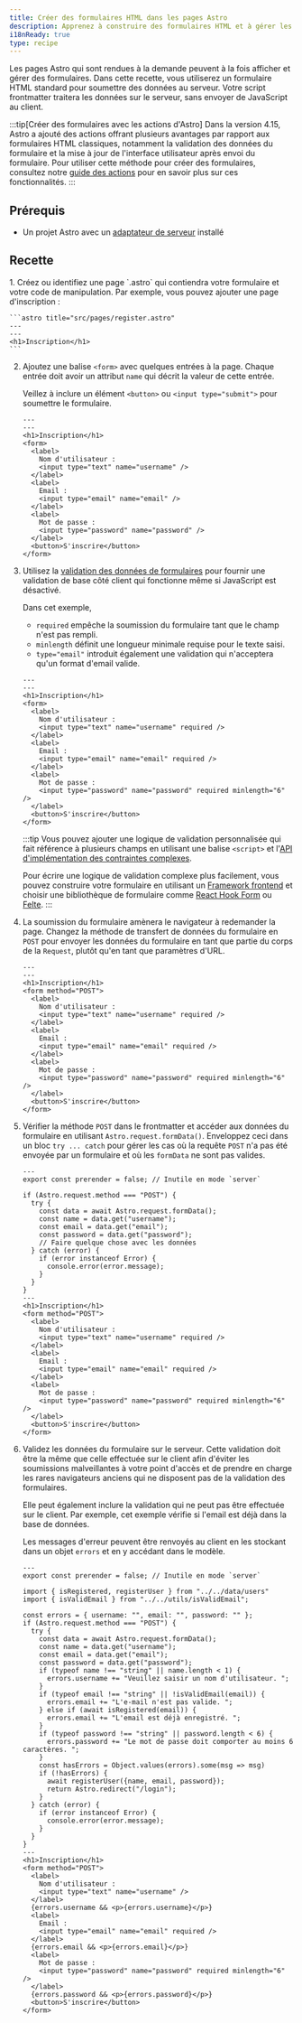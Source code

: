 ```yaml
---
title: Créer des formulaires HTML dans les pages Astro
description: Apprenez à construire des formulaires HTML et à gérer les soumissions dans votre frontmatter.
i18nReady: true
type: recipe
---
```


Les pages Astro qui sont rendues à la demande peuvent à la fois afficher et gérer des formulaires. Dans cette recette, vous utiliserez un formulaire HTML standard pour soumettre des données au serveur. Votre script frontmatter traitera les données sur le serveur, sans envoyer de JavaScript au client.

:::tip[Créer des formulaires avec les actions d'Astro]
Dans la version 4.15, Astro a ajouté des actions offrant plusieurs avantages par rapport aux formulaires HTML classiques, notamment la validation des données du formulaire et la mise à jour de l'interface utilisateur après envoi du formulaire. Pour utiliser cette méthode pour créer des formulaires, consultez notre [guide des actions](/fr/guides/actions/) pour en savoir plus sur ces fonctionnalités.
:::

## Prérequis
- Un projet Astro avec un [adaptateur de serveur](/fr/guides/on-demand-rendering/#adaptateurs-de-serveur) installé

## Recette

<Steps>
1. Créez ou identifiez une page `.astro` qui contiendra votre formulaire et votre code de manipulation. Par exemple, vous pouvez ajouter une page d'inscription :

    ```astro title="src/pages/register.astro"
    ---
    ---
    <h1>Inscription</h1>
    ```

2. Ajoutez une balise `<form>` avec quelques entrées à la page.  Chaque entrée doit avoir un attribut `name` qui décrit la valeur de cette entrée. 

    Veillez à inclure un élément `<button>` ou `<input type="submit">` pour soumettre le formulaire.
    ```astro title="src/pages/register.astro"
    ---
    ---
    <h1>Inscription</h1>
    <form>
      <label>
        Nom d'utilisateur :
        <input type="text" name="username" />
      </label>
      <label>
        Email :
        <input type="email" name="email" />
      </label>
      <label>
        Mot de passe :
        <input type="password" name="password" />
      </label>
      <button>S'inscrire</button>
    </form>
    ```

3. Utilisez la [validation des données de formulaires](https://developer.mozilla.org/fr-FR/docs/Learn/Forms/Form_validation#utiliser_la_validation_intégrée_au_formulaire) pour fournir une validation de base côté client qui fonctionne même si JavaScript est désactivé.

    Dans cet exemple,
    - `required` empêche la soumission du formulaire tant que le champ n'est pas rempli.  
    - `minlength` définit une longueur minimale requise pour le texte saisi.
    - `type="email"` introduit également une validation qui n'acceptera qu'un format d'email valide.

    ```astro title="src/pages/register.astro"
    ---
    ---
    <h1>Inscription</h1>
    <form>
      <label>
        Nom d'utilisateur :
        <input type="text" name="username" required />
      </label>
      <label>
        Email :
        <input type="email" name="email" required />
      </label>
      <label>
        Mot de passe :
        <input type="password" name="password" required minlength="6" />
      </label>
      <button>S'inscrire</button>
    </form>
    ```
    
    :::tip
    Vous pouvez ajouter une logique de validation personnalisée qui fait référence à plusieurs champs en utilisant une balise `<script>` et l'[API d'implémentation des contraintes complexes](https://developer.mozilla.org/fr/docs/Web/HTML/Constraint_validation#implémenter_des_contraintes_complexes_à_laide_de_lapi).

    Pour écrire une logique de validation complexe plus facilement, vous pouvez construire votre formulaire en utilisant un [Framework frontend](/fr/guides/framework-components/) et choisir une bibliothèque de formulaire comme [React Hook Form](https://react-hook-form.com/) ou [Felte](https://felte.dev/).
    :::

4. La soumission du formulaire amènera le navigateur à redemander la page. Changez la méthode de transfert de données du formulaire en `POST` pour envoyer les données du formulaire en tant que partie du corps de la `Request`, plutôt qu'en tant que paramètres d'URL.

    ```astro title="src/pages/register.astro" 'method="POST"'
    ---
    ---
    <h1>Inscription</h1>
    <form method="POST">
      <label>
        Nom d'utilisateur :
        <input type="text" name="username" required />
      </label>
      <label>
        Email :
        <input type="email" name="email" required />
      </label>
      <label>
        Mot de passe :
        <input type="password" name="password" required minlength="6" />
      </label>
      <button>S'inscrire</button>
    </form>
    ```

5.  Vérifier la méthode `POST` dans le frontmatter et accéder aux données du formulaire en utilisant `Astro.request.formData()`. Enveloppez ceci dans un bloc `try ... catch` pour gérer les cas où la requête `POST` n'a pas été envoyée par un formulaire et où les `formData` ne sont pas valides.

    ```astro title="src/pages/register.astro" ins={2-16} "Astro.request.formData()"
    ---
    export const prerender = false; // Inutile en mode `server`
    
    if (Astro.request.method === "POST") {
      try {
        const data = await Astro.request.formData();
        const name = data.get("username");
        const email = data.get("email");
        const password = data.get("password");
        // Faire quelque chose avec les données
      } catch (error) {
        if (error instanceof Error) {
          console.error(error.message);
        }
      }
    }
    ---
    <h1>Inscription</h1>
    <form method="POST">
      <label>
        Nom d'utilisateur :
        <input type="text" name="username" required />
      </label>
      <label>
        Email :
        <input type="email" name="email" required />
      </label>
      <label>
        Mot de passe :
        <input type="password" name="password" required minlength="6" />
      </label>
      <button>S'inscrire</button>
    </form>
    ```

5. Validez les données du formulaire sur le serveur. Cette validation doit être la même que celle effectuée sur le client afin d'éviter les soumissions malveillantes à votre point d'accès et de prendre en charge les rares navigateurs anciens qui ne disposent pas de la validation des formulaires. 

    Elle peut également inclure la validation qui ne peut pas être effectuée sur le client. Par exemple, cet exemple vérifie si l'email est déjà dans la base de données. 

    Les messages d'erreur peuvent être renvoyés au client en les stockant dans un objet `errors` et en y accédant dans le modèle. 

    ```astro title="src/pages/register.astro" ins={7, 14-24, 43, 48, 53}
    ---
    export const prerender = false; // Inutile en mode `server`
    
    import { isRegistered, registerUser } from "../../data/users"
    import { isValidEmail } from "../../utils/isValidEmail";

    const errors = { username: "", email: "", password: "" };
    if (Astro.request.method === "POST") {
      try {
        const data = await Astro.request.formData();
        const name = data.get("username");
        const email = data.get("email");
        const password = data.get("password");
        if (typeof name !== "string" || name.length < 1) {
          errors.username += "Veuillez saisir un nom d'utilisateur. ";
        }
        if (typeof email !== "string" || !isValidEmail(email)) {
          errors.email += "L'e-mail n'est pas valide. ";
        } else if (await isRegistered(email)) {
          errors.email += "L'email est déjà enregistré. ";
        }
        if (typeof password !== "string" || password.length < 6) {
          errors.password += "Le mot de passe doit comporter au moins 6 caractères. ";
        }
        const hasErrors = Object.values(errors).some(msg => msg)
        if (!hasErrors) {
          await registerUser({name, email, password});
          return Astro.redirect("/login");
        }
      } catch (error) {
        if (error instanceof Error) {
          console.error(error.message);
        }
      }
    }
    ---
    <h1>Inscription</h1>
    <form method="POST">
      <label>
        Nom d'utilisateur :
        <input type="text" name="username" />
      </label>
      {errors.username && <p>{errors.username}</p>}
      <label>
        Email :
        <input type="email" name="email" required />
      </label>
      {errors.email && <p>{errors.email}</p>}
      <label>
        Mot de passe :
        <input type="password" name="password" required minlength="6" />
      </label>
      {errors.password && <p>{errors.password}</p>}
      <button>S'inscrire</button>
    </form>

    ```
</Steps>
